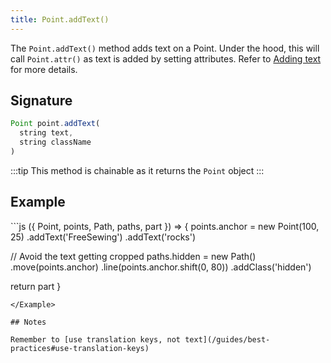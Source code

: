 ```yaml
---
title: Point.addText()
---
```


The `Point.addText()` method adds text on a Point. Under the hood, this will
call `Point.attr()` as text is added by setting attributes. Refer to [Adding
text](/howtos/code/adding-text) for more details.

## Signature

```js
Point point.addText(
  string text,
  string className
)
```

:::tip
This method is chainable as it returns the `Point` object
:::

## Example

<Example caption="Examples of Point.addText(), compare this to [Point.setText](/reference/api/point/settext)">
```js
({ Point, points, Path, paths, part }) => {
  points.anchor = new Point(100, 25)
    .addText('FreeSewing')
    .addText('rocks')

// Avoid the text getting cropped
paths.hidden = new Path()
.move(points.anchor)
.line(points.anchor.shift(0, 80))
.addClass('hidden')

return part
}

```
</Example>

## Notes

Remember to [use translation keys, not text](/guides/best-practices#use-translation-keys)
```
